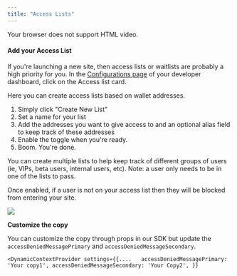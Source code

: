 ```yaml
---
title: "Access Lists"
---
```


 Your browser does not support HTML video.

#### Add your Access List

If you're launching a new site, then access lists or waitlists are probably a high priority for you. In the [Configurations page](https://app.dynamic.xyz/dashboard/configurations) of your developer dashboard, click on the Access list card.

Here you can create access lists based on wallet addresses. 

1. Simply click "Create New List"
2. Set a name for your list
3. Add the addresses you want to give access to and an optional alias field to keep track of these addresses
4. Enable the toggle when you're ready.
5. Boom. You're done.

You can create multiple lists to help keep track of different groups of users (ie, VIPs, beta users, internal users, etc). Note: a user only needs to be in one of the lists to pass. 

Once enabled, if a user is not on your access list then they will be blocked from entering your site.

![](/images/147d8d7-Screen_Shot_2022-08-11_at_11.51.29_AM.png)

**Customize the copy**

You can customize the copy through props in our SDK but update the `accessDeniedMessagePrimary` and `accessDeniedMessageSecondary`.

`<DynamicContextProvider
      settings={{....  
accessDeniedMessagePrimary: 'Your copy1',
        accessDeniedMessageSecondary: 'Your Copy2',
      }}
`